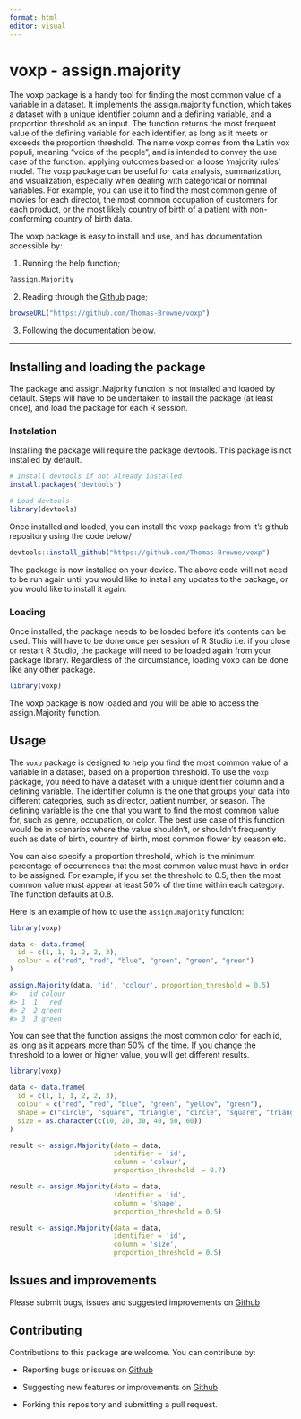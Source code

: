```yaml
---
format: html
editor: visual
---
```


# voxp - assign.majority

The voxp package is a handy tool for finding the most common value of a variable in a dataset. It implements the assign.majority function, which takes a dataset with a unique identifier column and a defining variable, and a proportion threshold as an input. The function returns the most frequent value of the defining variable for each identifier, as long as it meets or exceeds the proportion threshold. The name voxp comes from the Latin vox populi, meaning "voice of the people", and is intended to convey the use case of the function: applying outcomes based on a loose 'majority rules' model. The voxp package can be useful for data analysis, summarization, and visualization, especially when dealing with categorical or nominal variables. For example, you can use it to find the most common genre of movies for each director, the most common occupation of customers for each product, or the most likely country of birth of a patient with non-conforming country of birth data.

The voxp package is easy to install and use, and has documentation accessible by:

1.  Running the help function;

```r
?assign.Majority
```

2.  Reading through the [Github](https://github.com/Thomas-Browne/voxp) page;

```r
browseURL("https://github.com/Thomas-Browne/voxp")
```

3.  Following the documentation below.

------------------------------------------------------------------------

## Installing and loading the package

The package and assign.Majority function is not installed and loaded by default. Steps will have to be undertaken to install the package (at least once), and load the package for each R session.

### Instalation

Installing the package will require the package devtools. This package is not installed by default.

```r
# Install devtools if not already installed
install.packages("devtools")

# Load devtools
library(devtools)

```

Once installed and loaded, you can install the voxp package from it's github repository using the code below/

```r
devtools::install_github("https://github.com/Thomas-Browne/voxp")
```

The package is now installed on your device. The above code will not need to be run again until you would like to install any updates to the package, or you would like to install it again.

### Loading

Once installed, the package needs to be loaded before it's contents can be used. This will have to be done once per session of R Studio i.e. if you close or restart R Studio, the package will need to be loaded again from your package library. Regardless of the circumstance, loading voxp can be done like any other package.

```r
library(voxp)
```

The voxp package is now loaded and you will be able to access the assign.Majority function.

## Usage

The `voxp` package is designed to help you find the most common value of a variable in a dataset, based on a proportion threshold. To use the `voxp` package, you need to have a dataset with a unique identifier column and a defining variable. The identifier column is the one that groups your data into different categories, such as director, patient number, or season. The defining variable is the one that you want to find the most common value for, such as genre, occupation, or color. The best use case of this function would be in scenarios where the value shouldn't, or shouldn't frequently such as date of birth, country of birth, most common flower by season etc.

You can also specify a proportion threshold, which is the minimum percentage of occurrences that the most common value must have in order to be assigned. For example, if you set the threshold to 0.5, then the most common value must appear at least 50% of the time within each category. The function defaults at 0.8.

Here is an example of how to use the `assign.majority` function:

```r
library(voxp)

data <- data.frame(
  id = c(1, 1, 1, 2, 2, 3),
  colour = c("red", "red", "blue", "green", "green", "green")
)

assign.Majority(data, 'id', 'colour', proportion_threshold = 0.5)
#>   id colour
#> 1  1   red
#> 2  2 green
#> 3  3 green
```

You can see that the function assigns the most common color for each id, as long as it appears more than 50% of the time. If you change the threshold to a lower or higher value, you will get different results.

```r
library(voxp)

data <- data.frame(
  id = c(1, 1, 1, 2, 2, 3),
  colour = c("red", "red", "blue", "green", "yellow", "green"),
  shape = c("circle", "square", "triangle", "circle", "square", "triangle"),
  size = as.character(c(10, 20, 30, 40, 50, 60))
)

result <- assign.Majority(data = data,
                          identifier = 'id',
                          column = 'colour',
                          proportion_threshold  = 0.7)

result <- assign.Majority(data = data,
                          identifier = 'id',
                          column = 'shape',
                          proportion_threshold = 0.5)

result <- assign.Majority(data = data,
                          identifier = 'id',
                          column = 'size',
                          proportion_threshold = 0.5)

```

## Issues and improvements

Please submit bugs, issues and suggested improvements on [Github](https://github.com/Thomas-Browne/voxp/issues)

## Contributing

Contributions to this package are welcome. You can contribute by:

-   Reporting bugs or issues on [Github](https://github.com/Thomas-Browne/voxp/issues)

-   Suggesting new features or improvements on [Github](https://github.com/Thomas-Browne/voxp/issues)

-   Forking this repository and submitting a pull request.
